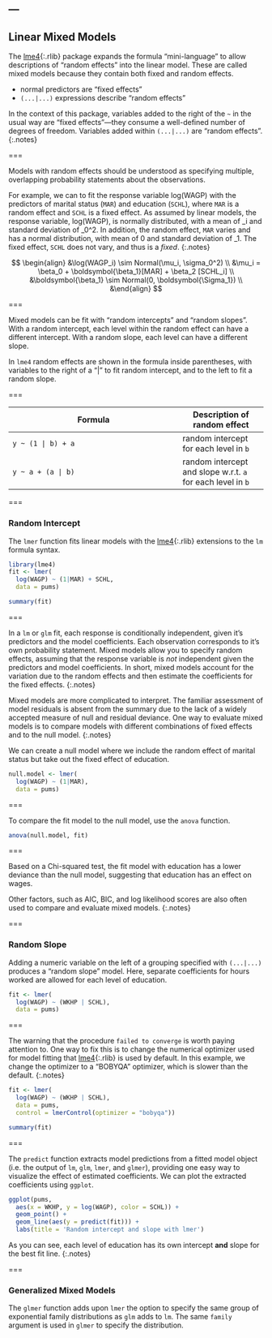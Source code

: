 ---
---

## Linear Mixed Models

The [lme4](){:.rlib} package expands the formula "mini-language" to allow
descriptions of "random effects" into the linear model. These are called mixed models because they contain both fixed and random effects. 

- normal predictors are "fixed effects"
- `(...|...)` expressions describe "random effects"

In the context of this package, variables
added to the right of the `~` in the usual way are "fixed effects"---they
consume a well-defined number of degrees of freedom. Variables added within
`(...|...)` are "random effects".
{:.notes}

===

Models with random effects should be understood as specifying multiple,
overlapping probability statements about the observations. 

For example, we can to fit the response variable log(WAGP) with the predictors of marital status (`MAR`) and education (`SCHL`), where `MAR` is a random effect and `SCHL` is a fixed effect. As assumed by linear models, the response variable, log(WAGP), is normally distributed, with a mean of \mu_i and standard deviation of \sigma_0^2. In addition, the random effect, `MAR` varies and has a normal distribution, with mean of 0 and standard deviation of \Sigma_1. The fixed effect, `SCHL` does not vary, and thus is a *fixed*.
{:.notes}

$$
\begin{align}
&\log(WAGP_i) \sim Normal(\mu_i, \sigma_0^2) \\
&\mu_i = \beta_0 + \boldsymbol{\beta_1}[MAR] + \beta_2 [SCHL_i] \\
&\boldsymbol{\beta_1} \sim Normal(0, \boldsymbol{\Sigma_1}) \\
&\end{align}
$$


===

Mixed models can be fit with "random intercepts" and "random slopes". With a random intercept, each level within the random effect can have a different intercept. With a random slope, each level can have a different slope. 

In `lme4` random effects are shown in the formula inside parentheses, with variables to the right of a "\|" to fit random intercept, and to the left to fit a random slope. 

===

| Formula                  | Description of random effect |
|--------------------------|-------------|
| `y ~ (1 | b) + a`        | random intercept for each level in `b` |
| `y ~ a + (a | b)`        | random intercept and slope w.r.t. `a` for each level in `b` |

===

### Random Intercept

The `lmer` function fits linear models with the [lme4](){:.rlib} extensions to
the `lm` formula syntax.


```r
library(lme4)
fit <- lmer(
  log(WAGP) ~ (1|MAR) + SCHL,
  data = pums)
```

```r
summary(fit)
```

===

In a `lm` or `glm` fit, each response is conditionally independent, given it's
predictors and the model coefficients. Each observation corresponds to it's own
probability statement. Mixed models allow you to specify random effects,  assuming that the response variable is *not* independent given the predictors and model coefficients. In short, mixed models account for the variation due to the random effects and then estimate the coefficients for the fixed effects. 
{:.notes}

Mixed models are more complicated to interpret. The familiar assessment of model residuals is absent from the summary due to the
lack of a widely accepted measure of null and residual deviance. One way to evaluate mixed models is to compare models with different combinations of fixed effects and to the null model. 
{:.notes}

We can create a null model where we include the random effect of marital status but take out the fixed effect of education. 

```r
null.model <- lmer(
  log(WAGP) ~ (1|MAR),
  data = pums)
```

===

To compare the fit model to the null model, use the `anova` function. 

```r
anova(null.model, fit)
```

===

Based on a Chi-squared test, the fit model with education has a lower deviance than the null model, suggesting that education has an effect on wages. 

Other factors, such as AIC, BIC, and log likelihood scores are also often used to compare and evaluate mixed models. 
{:.notes}

===

### Random Slope

Adding a numeric variable on the left of a grouping specified with `(...|...)`
produces a "random slope" model. Here, separate coefficients for hours worked
are allowed for each level of education.

```r
fit <- lmer(
  log(WAGP) ~ (WKHP | SCHL),
  data = pums)
```

===

The warning that the procedure `failed to converge` is worth paying attention
to. One way to fix this is to change the numerical optimizer used for model fitting
that [lme4](){:.rlib} is used by default. In this example, we change the optimizer to a "BOBYQA" optimizer, which is slower than the default. 
{:.notes}

```r
fit <- lmer(
  log(WAGP) ~ (WKHP | SCHL),
  data = pums, 
  control = lmerControl(optimizer = "bobyqa"))
```

```r
summary(fit)
```

===

The `predict` function extracts model predictions from a fitted model object
(i.e. the output of `lm`, `glm`, `lmer`, and `glmer`), providing one easy
way to visualize the effect of estimated coefficients. We can plot the extracted coefficients using `ggplot`.

```r
ggplot(pums,
  aes(x = WKHP, y = log(WAGP), color = SCHL)) +
  geom_point() +
  geom_line(aes(y = predict(fit))) +
  labs(title = 'Random intercept and slope with lmer')
```

As you can see, each level of education has its own intercept **and** slope for the best fit line. 
{:.notes}

===

### Generalized Mixed Models

The `glmer` function adds upon `lmer` the option to specify the same group of
exponential family distributions as `glm` adds to `lm`. The same `family` argument is used in `glmer` to specify the distribution. 